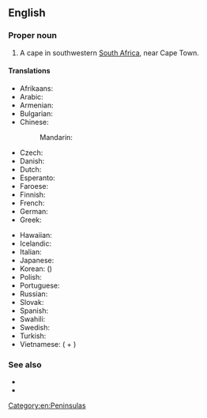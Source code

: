 ==English==
{{wikipedia}}

===Proper noun===
{{en-proper noun|head=[[cape|Cape]] [[of]] [[good|Good]] [[hope|Hope]]}}

# A cape in southwestern [[South Africa]], near Cape Town.

====Translations====
{{trans-top|a cape in southwestern South Africa}}
* Afrikaans: {{t|af|Kaap die Goeie Hoop}}
* Arabic: {{t|ar|رَأْس اَلرَّجَاء اَلصَّالِح|m}}
* Armenian: {{t|hy|Բարեհուսո հրվանդան}}
* Bulgarian: {{t|bg|нос Добра Надежда|m|tr=nos Dóbra Nadéžda|sc=Cyrl}}
* Chinese:
*: Mandarin: {{t+|cmn|好望角|tr=Hǎowàngjiǎo|sc=Hani}}
* Czech: {{t|cs|mys Dobré naděje|m}}
* Danish: {{t|da|Kap Det Gode Håb|c}}
* Dutch: {{t+|nl|Kaap de Goede Hoop}}
* Esperanto: {{t|eo|Kabo de Bona Espero}}
* Faroese: {{t|fo|Góðvónarhøvdi|m}}
* Finnish: {{t|fi|Hyväntoivonniemi}}
* French: {{t+|fr|cap de Bonne-Espérance|m}}
* German: {{t|de|Kap der Guten Hoffnung|n}}
* Greek: {{t|el|Ακρωτήριο της Καλής Ελπίδος}}
{{trans-mid}}
* Hawaiian: {{t|haw|Lae-Manaʻolana}}
* Icelandic: {{t|is|Góðrarvonarhöfði|m}}
* Italian: {{t|it|Capo di Buona Speranza|m}}
* Japanese: {{t|ja|喜望峰|tr=きぼうほう, Kibōhō|sc=Jpan}}
* Korean: {{t|ko|희망봉|tr=Huimangbong|sc=Kore}} ({{t|ko|喜望峯|sc=Kore}})
* Polish: {{t+|pl|Przylądek Dobrej Nadziei|m}}
* Portuguese: {{t|pt|Cabo da Boa Esperança|m}}
* Russian: {{t+|ru|мыс До́брой Наде́жды|m}}
* Slovak: {{t|sk|mys Dobrej nádeje|m}}
* Spanish: {{t|es|cabo de Buena Esperanza|m}}
* Swahili: {{t|sw|Rasi ya Tumaini Jema}}
* Swedish: {{t|sv|Godahoppsudden}}
* Turkish: {{t|tr|Ümit Burnu}}
* Vietnamese: {{t|vi|mũi Hảo Vọng}} ({{t+|vi|mũi}} + {{t|vi|好望}})
{{trans-bottom}}

===See also===
* {{l|en|Cape Province}}
* {{l|en|Cape Town}}

[[Category:en:Peninsulas]]